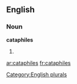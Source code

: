 ==English==

===Noun===
'''cataphiles'''

# {{plural of|[[cataphile]]}}

{{anagrams:en/aacehilpst}}
[[Category:English plurals]]

[[ar:cataphiles]]
[[fr:cataphiles]]